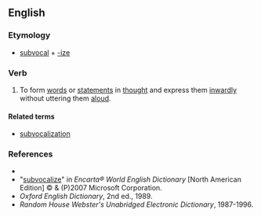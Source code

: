 ==English==

===Etymology===
*[[subvocal]] + [[-ize]]

===Verb===
{{en-verb|subvocaliz|es}}

#{{transitive|and|intransitive}} To form [[words]] or [[statements]] in [[thought]] and express them [[inwardly]] without uttering them [[aloud]].

====Related terms====
*[[subvocalization]]

===References===
*{{R:Dictionary.com}}
*"[http://encarta.msn.com/dictionary_/subvocalize.html subvocalize]" in ''Encarta® World English Dictionary'' [North American Edition] © & (P)2007 Microsoft Corporation.
*''Oxford English Dictionary'', 2nd ed., 1989.
*''Random House Webster's Unabridged Electronic Dictionary'', 1987-1996.
